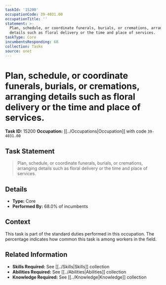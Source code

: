 ```yaml
---
taskId: '15200'
occupationCode: 39-4031.00
occupationTitle: ''
statement: >-
  Plan, schedule, or coordinate funerals, burials, or cremations, arranging
  details such as floral delivery or the time and place of services.
taskType: Core
incumbentsResponding: 68
collection: Tasks
source: onet
---
```

# Plan, schedule, or coordinate funerals, burials, or cremations, arranging details such as floral delivery or the time and place of services.

**Task ID:** 15200
**Occupation:** [[../Occupations|Occupation]] with code `39-4031.00`

## Task Statement

> Plan, schedule, or coordinate funerals, burials, or cremations, arranging details such as floral delivery or the time and place of services.

## Details

- **Type:** Core
- **Performed By:** 68.0% of incumbents

## Context

This task is part of the standard duties performed in this occupation. The percentage indicates how common this task is among workers in the field.

## Related Information

- **Skills Required:** See [[../Skills|Skills]] collection
- **Abilities Required:** See [[../Abilities|Abilities]] collection
- **Knowledge Required:** See [[../Knowledge|Knowledge]] collection
